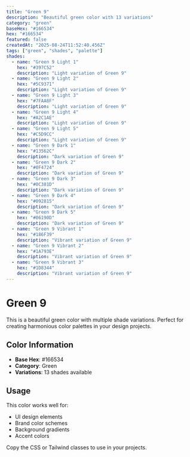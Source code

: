 ```yaml
---
title: "Green 9"
description: "Beautiful green color with 13 variations"
category: "green"
baseHex: "#166534"
hex: "#166534"
featured: false
createdAt: "2025-08-24T11:52:40.456Z"
tags: ["green", "shades", "palette"]
shades:
  - name: "Green 9 Light 1"
    hex: "#397C52"
    description: "Light variation of Green 9"
  - name: "Green 9 Light 2"
    hex: "#5C9371"
    description: "Light variation of Green 9"
  - name: "Green 9 Light 3"
    hex: "#7FAA8F"
    description: "Light variation of Green 9"
  - name: "Green 9 Light 4"
    hex: "#A2C1AE"
    description: "Light variation of Green 9"
  - name: "Green 9 Light 5"
    hex: "#C5D9CC"
    description: "Light variation of Green 9"
  - name: "Green 9 Dark 1"
    hex: "#13562C"
    description: "Dark variation of Green 9"
  - name: "Green 9 Dark 2"
    hex: "#0F4724"
    description: "Dark variation of Green 9"
  - name: "Green 9 Dark 3"
    hex: "#0C381D"
    description: "Dark variation of Green 9"
  - name: "Green 9 Dark 4"
    hex: "#092815"
    description: "Dark variation of Green 9"
  - name: "Green 9 Dark 5"
    hex: "#06190D"
    description: "Dark variation of Green 9"
  - name: "Green 9 Vibrant 1"
    hex: "#186F39"
    description: "Vibrant variation of Green 9"
  - name: "Green 9 Vibrant 2"
    hex: "#1A793E"
    description: "Vibrant variation of Green 9"
  - name: "Green 9 Vibrant 3"
    hex: "#1D8344"
    description: "Vibrant variation of Green 9"
---
```


# Green 9

This is a beautiful green color with multiple shade variations. Perfect for creating harmonious color palettes in your design projects.

## Color Information

- **Base Hex**: #166534
- **Category**: Green
- **Variations**: 13 shades available

## Usage

This color works well for:
- UI design elements
- Brand color schemes  
- Background gradients
- Accent colors

Copy the CSS or Tailwind classes to use in your projects.
